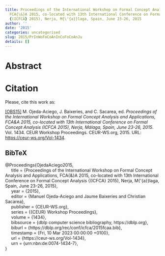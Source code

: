 ```yaml
---
title: Proceedings of the International Workshop on Formal Concept Analysis and Applications,
  FCA{\&}A 2015, co-located with 13th International Conference on Formal Concept Analysis
  {(ICFCA} 2015), Nerja, M{\'{a}}laga, Spain, June 23-26, 2015
author: ''
date: '2015'
categories: uncategorised
slug: 2015/PrInWoFoCoAnInCoFoCoAnJu
details: []
---
```




# Abstract










# Citation
Please, cite this work as:


<a name=bib-OjedaAciego2015></a>[[OBS15]](#cite-OjedaAciego2015) M. Ojeda-Aciego, J. Baixeries, and C. Sacarea, ed. _Proceedings of the International Workshop on Formal Concept Analysis and Applications, FCA&A 2015, co-located with 13th International Conference on Formal Concept Analysis (ICFCA 2015), Nerja, Málaga, Spain, June 23-26, 2015_. Vol. 1434. CEUR Workshop Proceedings. CEUR-WS.org, 2015. URL: [https://ceur-ws.org/Vol-1434](https://ceur-ws.org/Vol-1434).

::: {.callout-note appearance="minimal" collapse=true}

## BibTeX

@Proceedings{OjedaAciego2015,<br>&nbsp;&nbsp;&nbsp;&nbsp;  title = {Proceedings of the International Workshop on Formal Concept Analysis and Applications, FCA{\&}A 2015, co-located with 13th International Conference on Formal Concept Analysis {(ICFCA} 2015), Nerja, M{\'{a}}laga, Spain, June 23-26, 2015},<br>&nbsp;&nbsp;&nbsp;&nbsp;  year = {2015},<br>&nbsp;&nbsp;&nbsp;&nbsp;  editor = {Manuel Ojeda-Aciego and Jaume Baixeries and Christian Sacarea},<br>&nbsp;&nbsp;&nbsp;&nbsp;  publisher = {CEUR-WS.org},<br>&nbsp;&nbsp;&nbsp;&nbsp;  series = {{CEUR} Workshop Proceedings},<br>&nbsp;&nbsp;&nbsp;&nbsp;  volume = {1434},<br>&nbsp;&nbsp;&nbsp;&nbsp;  bibsource = {dblp computer science bibliography, https://dblp.org},<br>&nbsp;&nbsp;&nbsp;&nbsp;  biburl = {https://dblp.org/rec/conf/icfca/2015fcaa.bib},<br>&nbsp;&nbsp;&nbsp;&nbsp;  timestamp = {Fri, 10 Mar 2023 00:00:00 +0100},<br>&nbsp;&nbsp;&nbsp;&nbsp;  url = {https://ceur-ws.org/Vol-1434},<br>&nbsp;&nbsp;&nbsp;&nbsp;  urn = {urn:nbn:de:0074-1434-7},<br>}

:::








